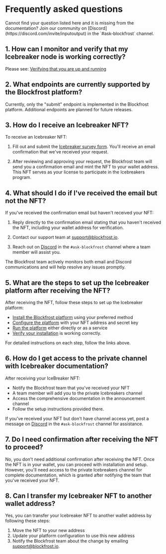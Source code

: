 
# Frequently asked questions

<Callout>
  Cannot find your question listed here and it is missing from the
  documentation? Join our community on
  [Discord](https://discord.com/invite/inputoutput) in the `#ask-blockfrost`
  channel.
</Callout>

## 1. How can I monitor and verify that my Icebreaker node is working correctly?

Please see: [Verifying that you are up and running](/installation/verification)

## 2. What endpoints are currently supported by the Blockfrost platform?

Currently, only the "submit" endpoint is implemented in the Blockfrost platform. Additional endpoints are planned for future releases.

## 3. How do I receive an Icebreaker NFT?

To receive an Icebreaker NFT:

1. Fill out and submit the [Icebreaker survey form](https://blockfrost.typeform.com/icebreakers). You'll receive an email confirmation that we've received your request.

2. After reviewing and approving your request, the Blockfrost team will send you a confirmation email and mint the NFT to your wallet address. This NFT serves as your license to participate in the Icebreakers program.

## 4. What should I do if I've received the email but not the NFT?

If you've received the confirmation email but haven't received your NFT:

1. Reply directly to the confirmation email stating that you haven't received the NFT, including your wallet address for verification.

2. Contact our support team at support@blockfrost.io.

3. Reach out on [Discord](https://discord.com/invite/inputoutput) in the `#ask-blockfrost` channel where a team member will assist you.

The Blockfrost team actively monitors both email and Discord communications and will help resolve any issues promptly.

## 5. What are the steps to set up the Icebreaker platform after receiving the NFT?

After receiving the NFT, follow these steps to set up the Icebreaker platform:

- [Install the Blockfrost platform](/installation/installers) using your preferred method
- [Configure the platform](/usage/configuration) with your NFT address and secret key
- [Run the platform](/usage/cli) either directly or as a service
- [Verify your installation](/installation/verification) is working correctly.

For detailed instructions on each step, follow the links above.

## 6. How do I get access to the private channel with Icebreaker documentation?

After receiving your IceBreaker NFT:

- Notify the Blockfrost team that you've received your NFT
- A team member will add you to the private Icebreakers channel
- Access the comprehensive documentation in the announcement channel
- Follow the setup instructions provided there.

If you've received your NFT but don't have channel access yet, post a message on [Discord](https://discord.com/invite/inputoutput) in the `#ask-blockfrost` channel for assistance.

## 7. Do I need confirmation after receiving the NFT to proceed?

No, you don't need additional confirmation after receiving the NFT.
Once the NFT is in your wallet, you can proceed with installation and setup.
However, you'll need access to the private Icebreakers channel for complete documentation, which is granted after notifying the team that you've received your NFT.

## 8. Can I transfer my Icebreaker NFT to another wallet address?

Yes, you can transfer your Icebreaker NFT to another wallet address by following these steps:

1. Move the NFT to your new address
2. Update your platform configuration to use this new address
3. Notify the Blockfrost team about the change by emailing support@blockfrost.io.